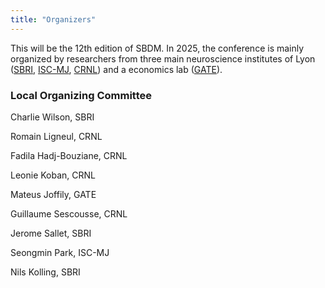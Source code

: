 ```yaml
---
title: "Organizers"
---
```


This will be the 12th edition of SBDM. In 2025, the conference is mainly
organized by researchers from three main neuroscience institutes of Lyon
([SBRI](https://sbri.fr/), [ISC-MJ](http://www.isc.cnrs.fr/),
[CRNL](https://www.crnl.fr/en?language=en)) and a economics lab
([GATE](https://www.gate.cnrs.fr/en/)).

### Local Organizing Committee

Charlie Wilson, SBRI

Romain Ligneul, CRNL

Fadila Hadj-Bouziane, CRNL

Leonie Koban, CRNL

Mateus Joffily, GATE

Guillaume Sescousse, CRNL

Jerome Sallet, SBRI

Seongmin Park, ISC-MJ

Nils Kolling, SBRI